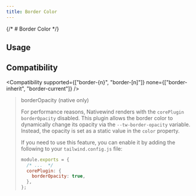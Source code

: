 ```yaml
---
title: Border Color
---
```



{/* # Border Color */}

## Usage

<Usage />

## Compatibility

<Compatibility
  supported={["border-{n}", "border-[n]"]}
  none={["border-inherit", "border-current"]}
/>

> borderOpacity (native only)
> 
> For performance reasons, Nativewind renders with the `corePlugin` `borderOpacity` disabled. This plugin allows the border color to dynamically change its opacity via the `--tw-border-opacity` variable. Instead, the opacity is set as a static value in the `color` property.
> 
> If you need to use this feature, you can enable it by adding the following to your `tailwind.config.js` file:
> 
> ```js title=tailwind.config.js
> module.exports = {
>   /* ...  */
>   corePlugin: {
>     borderOpacity: true,
>   },
> };
> ```
